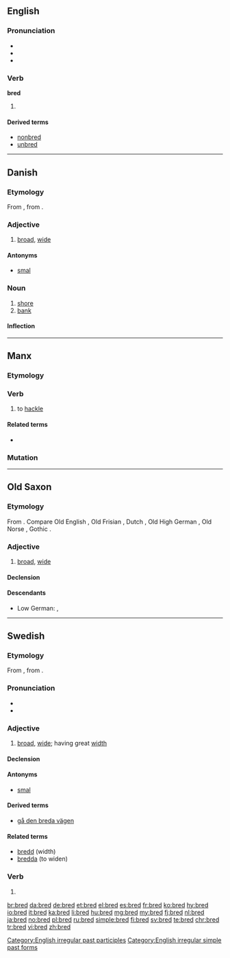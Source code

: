 ==English==

===Pronunciation===
* {{IPA|/brɛd/}}
* {{rhymes|ɛd}}
* {{homophones|lang=en|bread}}

===Verb===
'''bred'''

# {{en-past of|breed}}

====Derived terms====
* [[nonbred]]
* [[unbred]]

[[Category:English irregular past participles]]
[[Category:English irregular simple past forms]]

----

==Danish==

===Etymology===
From {{etyl|non|da}} {{term|breiðr|lang=non}}, from {{etyl|gem-pro|da}} {{term/t|gem-pro|*braidaz}}.

===Adjective===
{{head|da|adjective|neuter|bredt|definite and plural|brede}}

# [[broad]], [[wide]]

====Antonyms====
* [[smal]] {{pos a}}

===Noun===
{{da-noun|stem=bredd|en|er}}

# [[shore]]
# [[bank]]

====Inflection====
{{da-noun-infl|stem=bredd|en|er}}

----

==Manx==

===Etymology===
{{rfe|lang=gv}}

===Verb===
{{head|gv|verb|verbal noun|breddal|past participle|breddit}}

# to [[hackle]]

====Related terms====
* {{l|gv|breddey|gloss=hackling}}

===Mutation===
{{gv mut cons|b|red}}

----

==Old Saxon==

===Etymology===
From {{etyl|gem-pro|osx}} {{term/t|gem-pro|*braidaz}}. Compare Old English {{term/t|ang|brād}}, Old Frisian {{term|brēd|lang=ofs}}, Dutch {{term|breed|lang=nl}}, Old High German {{term|breit|lang=goh}}, Old Norse {{term|breiðr|lang=non}}, Gothic {{term|𐌱𐍂𐌰𐌹𐌸𐍃|tr=braiþs|lang=got}}.

===Adjective===
{{head|osx|adjective|head=brēd}}

# [[broad]], [[wide]]

====Declension====
{{osx-decl-adj|title=brēd|brēd}}

====Descendants====
* Low German: {{l|nds|breed}}, {{l|nds|breet}}

----

==Swedish==

===Etymology===
From {{etyl|non|sv}} {{term|breiðr|lang=non}}, from {{etyl|gem-pro|sv}} {{term/t|gem-pro|*braidaz}}.

===Pronunciation===
* {{rhymes|eːd|lang=sv}}
* {{audio|Sv-bred.ogg|audio|lang=sv}}

===Adjective===
{{head|sv|adjective}}

# [[broad]], [[wide]]; having great [[width]]

====Declension====
{{sv-adj-reg|n=brett}}

====Antonyms====
* [[smal]]

====Derived terms====
* [[gå den breda vägen]]

====Related terms====
* [[bredd]] (width)
* [[bredda]] (to widen)

===Verb===
{{head|sv|verb form}}

# {{sv-verb-form-imp|breda}}

[[br:bred]]
[[da:bred]]
[[de:bred]]
[[et:bred]]
[[el:bred]]
[[es:bred]]
[[fr:bred]]
[[ko:bred]]
[[hy:bred]]
[[io:bred]]
[[it:bred]]
[[ka:bred]]
[[li:bred]]
[[hu:bred]]
[[mg:bred]]
[[my:bred]]
[[fj:bred]]
[[nl:bred]]
[[ja:bred]]
[[no:bred]]
[[pl:bred]]
[[ru:bred]]
[[simple:bred]]
[[fi:bred]]
[[sv:bred]]
[[te:bred]]
[[chr:bred]]
[[tr:bred]]
[[vi:bred]]
[[zh:bred]]